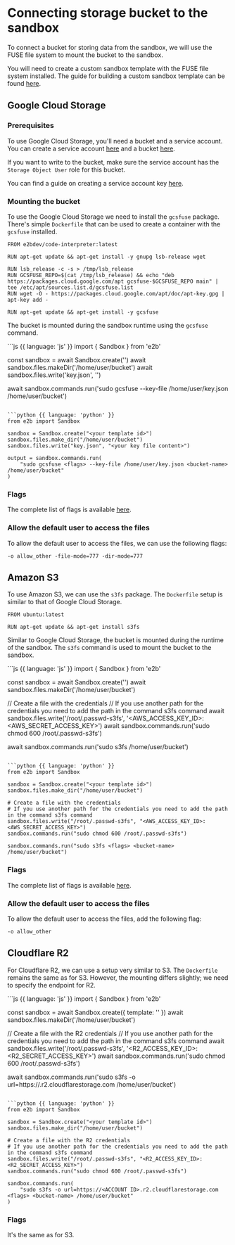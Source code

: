 # Connecting storage bucket to the sandbox

To connect a bucket for storing data from the sandbox, we will use the FUSE file system to mount the bucket to the sandbox.

You will need to create a custom sandbox template with the FUSE file system installed. The guide for building a custom sandbox template can be found [here](/docs/sandbox-template).

## Google Cloud Storage
### Prerequisites

To use Google Cloud Storage, you'll need a bucket and a service account. You can create a service account [here](https://console.cloud.google.com/iam-admin/serviceaccounts) and a bucket [here](https://console.cloud.google.com/storage).

If you want to write to the bucket, make sure the service account has the `Storage Object User` role for this bucket.

You can find a guide on creating a service account key [here](https://cloud.google.com/iam/docs/keys-create-delete#iam-service-account-keys-create-console).

### Mounting the bucket

To use the Google Cloud Storage we need to install the `gcsfuse` package. There's simple `Dockerfile` that can be used to create a container with the `gcsfuse` installed.

```docker
FROM e2bdev/code-interpreter:latest

RUN apt-get update && apt-get install -y gnupg lsb-release wget

RUN lsb_release -c -s > /tmp/lsb_release
RUN GCSFUSE_REPO=$(cat /tmp/lsb_release) && echo "deb https://packages.cloud.google.com/apt gcsfuse-$GCSFUSE_REPO main" | tee /etc/apt/sources.list.d/gcsfuse.list
RUN wget -O - https://packages.cloud.google.com/apt/doc/apt-key.gpg | apt-key add -

RUN apt-get update && apt-get install -y gcsfuse

```

The bucket is mounted during the sandbox runtime using the `gcsfuse` command.

<CodeGroup isRunnable={false}>
```js {{ language: 'js' }}
import { Sandbox } from 'e2b'

const sandbox = await Sandbox.create('<your template id>')
await sandbox.files.makeDir('/home/user/bucket')
await sandbox.files.write('key.json', '<your service account key>')

await sandbox.commands.run('sudo gcsfuse <flags> --key-file /home/user/key.json <bucket-name> /home/user/bucket')
```

```python {{ language: 'python' }}
from e2b import Sandbox

sandbox = Sandbox.create("<your template id>")
sandbox.files.make_dir("/home/user/bucket")
sandbox.files.write("key.json", "<your key file content>")

output = sandbox.commands.run(
    "sudo gcsfuse <flags> --key-file /home/user/key.json <bucket-name> /home/user/bucket"
)
```
</CodeGroup>

### Flags

The complete list of flags is available [here](https://cloud.google.com/storage/docs/gcsfuse-cli#options).

### Allow the default user to access the files

To allow the default user to access the files, we can use the following flags:

```
-o allow_other -file-mode=777 -dir-mode=777
```

## Amazon S3

To use Amazon S3, we can use the `s3fs` package. The `Dockerfile` setup is similar to that of Google Cloud Storage.

```docker
FROM ubuntu:latest

RUN apt-get update && apt-get install s3fs
```

Similar to Google Cloud Storage, the bucket is mounted during the runtime of the sandbox. The `s3fs` command is used to mount the bucket to the sandbox.

<CodeGroup isRunnable={false}>
```js {{ language: 'js' }}
import { Sandbox } from 'e2b'

const sandbox = await Sandbox.create('<your template id>')
await sandbox.files.makeDir('/home/user/bucket')

// Create a file with the credentials
// If you use another path for the credentials you need to add the path in the command s3fs command
await sandbox.files.write('/root/.passwd-s3fs', '<AWS_ACCESS_KEY_ID>:<AWS_SECRET_ACCESS_KEY>')
await sandbox.commands.run('sudo chmod 600 /root/.passwd-s3fs')

await sandbox.commands.run('sudo s3fs <flags> <bucket-name> /home/user/bucket')
```

```python {{ language: 'python' }}
from e2b import Sandbox

sandbox = Sandbox.create("<your template id>")
sandbox.files.make_dir("/home/user/bucket")

# Create a file with the credentials
# If you use another path for the credentials you need to add the path in the command s3fs command
sandbox.files.write("/root/.passwd-s3fs", "<AWS_ACCESS_KEY_ID>:<AWS_SECRET_ACCESS_KEY>")
sandbox.commands.run("sudo chmod 600 /root/.passwd-s3fs")

sandbox.commands.run("sudo s3fs <flags> <bucket-name> /home/user/bucket")
```
</CodeGroup>

### Flags

The complete list of flags is available [here](https://manpages.ubuntu.com/manpages/xenial/man1/s3fs.1.html).

### Allow the default user to access the files

To allow the default user to access the files, add the following flag:

```
-o allow_other
```

## Cloudflare R2

For Cloudflare R2, we can use a setup very similar to S3. The `Dockerfile` remains the same as for S3. However, the mounting differs slightly; we need to specify the endpoint for R2.

<CodeGroup isRunnable={false}>
```js {{ language: 'js' }}
import { Sandbox } from 'e2b'

const sandbox = await Sandbox.create({ template: '<your template id>' })
await sandbox.files.makeDir('/home/user/bucket')

// Create a file with the R2 credentials
// If you use another path for the credentials you need to add the path in the command s3fs command
await sandbox.files.write('/root/.passwd-s3fs', '<R2_ACCESS_KEY_ID>:<R2_SECRET_ACCESS_KEY>')
await sandbox.commands.run('sudo chmod 600 /root/.passwd-s3fs')

await sandbox.commands.run('sudo s3fs -o url=https://<ACCOUNT ID>.r2.cloudflarestorage.com <flags> <bucket-name> /home/user/bucket')
```

```python {{ language: 'python' }}
from e2b import Sandbox

sandbox = Sandbox.create("<your template id>")
sandbox.files.make_dir("/home/user/bucket")

# Create a file with the R2 credentials
# If you use another path for the credentials you need to add the path in the command s3fs command
sandbox.files.write("/root/.passwd-s3fs", "<R2_ACCESS_KEY_ID>:<R2_SECRET_ACCESS_KEY>")
sandbox.commands.run("sudo chmod 600 /root/.passwd-s3fs")

sandbox.commands.run(
    "sudo s3fs -o url=https://<ACCOUNT ID>.r2.cloudflarestorage.com <flags> <bucket-name> /home/user/bucket"
)
```
</CodeGroup>

### Flags

It's the same as for S3.

